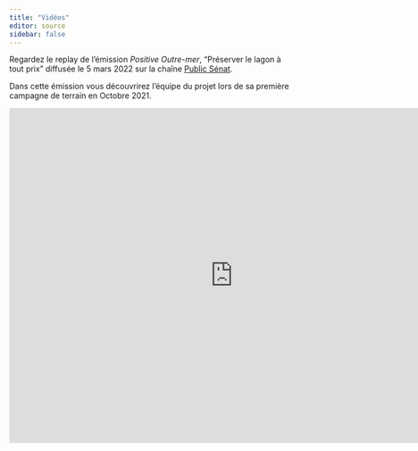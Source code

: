 ```yaml
---
title: "Vidéos"
editor: source
sidebar: false
---
```


Regardez le replay de l'émission *Positive Outre-mer*, "Préserver le lagon à tout prix" diffusée le 5 mars 2022 sur la chaîne [Public Sénat](https://www.publicsenat.fr/emission/positive-outre-mer/preserver-le-lagon-a-tout-prix-192241).

::: callout-info
Dans cette émission vous découvrirez l'équipe du projet lors de sa première campagne de terrain en Octobre 2021.
:::

<iframe frameborder="0" width="800" height="600"
src="https://www.dailymotion.com/embed/video/k1bSlUz5Bsl7bYxTG4V"
allowfullscreen></iframe>